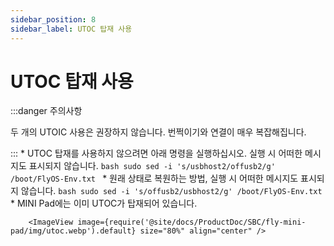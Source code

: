 ```yaml
---
sidebar_position: 8
sidebar_label: UTOC 탑재 사용
---
```




# UTOC 탑재 사용

:::danger 주의사항

두 개의 UTOIC 사용은 권장하지 않습니다. 번쩍이기와 연결이 매우 복잡해집니다.

:::
    * UTOC 탑재를 사용하지 않으려면 아래 명령을 실행하십시오. 실행 시 어떠한 메시지도 표시되지 않습니다.
        ```bash
        sudo sed -i 's/usbhost2/offusb2/g' /boot/FlyOS-Env.txt
        ```
    * 원래 상태로 복원하는 방법, 실행 시 어떠한 메시지도 표시되지 않습니다.
        ```bash
        sudo sed -i 's/offusb2/usbhost2/g' /boot/FlyOS-Env.txt
        ```
    * MINI Pad에는 이미 UTOC가 탑재되어 있습니다.

        <ImageView image={require('@site/docs/ProductDoc/SBC/fly-mini-pad/img/utoc.webp').default} size="80%" align="center" />